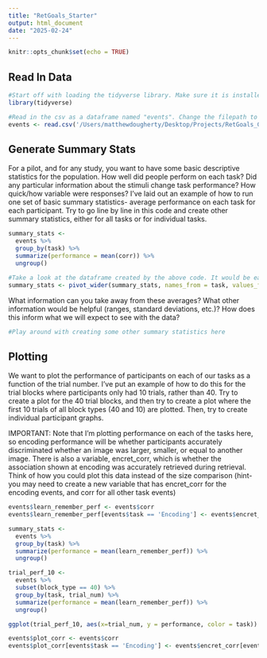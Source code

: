 ```yaml
---
title: "RetGoals_Starter"
output: html_document
date: "2025-02-24"
---
```


```r
knitr::opts_chunk$set(echo = TRUE)
```

## Read In Data

```r
#Start off with loading the tidyverse library. Make sure it is installed first
library(tidyverse)

#Read in the csv as a dataframe named "events". Change the filepath to wherever you placed the downloaded csv file
events <- read.csv('/Users/matthewdougherty/Desktop/Projects/RetGoals_Git/Piloting/RetGoals_PilotData.csv')
```

## Generate Summary Stats

For a pilot, and for any study, you want to have some basic descriptive statistics for the population. How well did people perform on each task? Did any particular information about the stimuli change task performance? How quick/how variable were responses? I've laid out an example of how to run one set of basic summary statistics- average performance on each task for each participant. Try to go line by line in this code and create other summary statistics, either for all tasks or for individual tasks.

```r
summary_stats <- 
  events %>% 
  group_by(task) %>% 
  summarize(performance = mean(corr)) %>% 
  ungroup()
```

```r
#Take a look at the dataframe created by the above code. It would be easier to visualize the performance if each task was its own column, rather than its own row. To do this, use the pivot_wider function
summary_stats <- pivot_wider(summary_stats, names_from = task, values_from = performance)
```

What information can you take away from these averages? What other information would be helpful (ranges, standard deviations, etc.)? How does this inform what we will expect to see with the data?

```r
#Play around with creating some other summary statistics here
```

## Plotting

We want to plot the performance of participants on each of our tasks as a function of the trial number. I've put an example of how to do this for the trial blocks where participants only had 10 trials, rather than 40. Try to create a plot for the 40 trial blocks, and then try to create a plot where the first 10 trials of all block types (40 and 10) are plotted. Then, try to create individual participant graphs.

IMPORTANT: Note that I'm plotting performance on each of the tasks here, so encoding performance will be whether participants accurately discriminated whether an image was larger, smaller, or equal to another image. There is also a variable, encret_corr, which is whether the association shown at encoding was accurately retrieved during retrieval. Think of how you could plot this data instead of the size comparison (hint- you may need to create a new variable that has encret_corr for the encoding events, and corr for all other task events)

```r
events$learn_remember_perf <- events$corr
events$learn_remember_perf[events$task == 'Encoding'] <- events$encret_corr[events$task == 'Encoding']
```

```r
summary_stats <- 
  events %>% 
  group_by(task) %>% 
  summarize(performance = mean(learn_remember_perf)) %>% 
  ungroup()
```

```r
trial_perf_10 <-
  events %>% 
  subset(block_type == 40) %>% 
  group_by(task, trial_num) %>% 
  summarize(performance = mean(learn_remember_perf)) %>% 
  ungroup()
```

```r
ggplot(trial_perf_10, aes(x=trial_num, y = performance, color = task)) + geom_line()
```

```r
events$plot_corr <- events$corr
events$plot_corr[events$task == 'Encoding'] <- events$encret_corr[events$task == 'Encoding']
```
